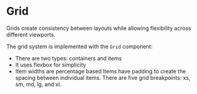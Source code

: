 <Meta title="Components/Grid" />

# Grid

Grids create consistency between layouts while allowing flexibility across different viewports.

The grid system is implemented with the `Grid` component:

- There are two types: containers and items
- It uses flexbox for simplicity
- Item widths are percentage based
Items have padding to create the spacing between individual items.
There are five grid breakpoints: xs, sm, md, lg, and xl.
